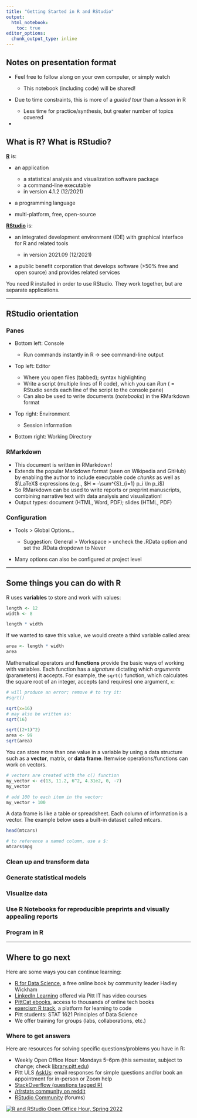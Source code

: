 ```yaml
---
title: "Getting Started in R and RStudio"
output: 
  html_notebook:
    toc: true
editor_options: 
  chunk_output_type: inline
---
```


## Notes on presentation format

-   Feel free to follow along on your own computer, or simply watch

    -   This notebook (including code) will be shared!

-   Due to time constraints, this is more of a *guided tour* than a *lesson* in R

    -   Less time for practice/synthesis, but greater number of topics covered

-   

## What is R? What is RStudio?

[**R**](https://www.r-project.org/) is:

-   an application

    -   a statistical analysis and visualization software package
    -   a command-line executable
    -   in version 4.1.2 (12/2021)

-   a programming language

-   multi-platform, free, open-source

[**RStudio**](https://www.rstudio.com/) is:

-   an integrated development environment (IDE) with graphical interface for R and related tools

    -   in version 2021.09 (12/2021)

-   a public benefit corporation that develops software (>50% free and open source) and provides related services

You need R installed in order to use RStudio. They work together, but are separate applications.

------------------------------------------------------------------------

## RStudio orientation

### Panes

-   Bottom left: Console

    -   Run commands instantly in R $\rightarrow$ see command-line output

-   Top left: Editor

    -   Where you open files (tabbed); syntax highlighting
    -   Write a script (multiple lines of R code), which you can *Run* ( = RStudio sends each line of the script to the console pane)
    -   Can also be used to write documents (*notebooks*) in the RMarkdown format

-   Top right: Environment

    -   Session information

-   Bottom right: Working Directory

### RMarkdown

-   This document is written in RMarkdown!
-   Extends the popular Markdown format (seen on Wikipedia and GitHub) by enabling the author to include executable code *chunks* as well as $\LaTeX$ expressions (e.g., $H = -\sum^{S}_{i=1} p_i \ln p_i$)
-   So RMarkdown can be used to write reports or preprint manuscripts, combining narrative text with data analysis and visualization!
-   Output types: document (HTML, Word, PDF); slides (HTML, PDF)

### Configuration

-   Tools > Global Options...

    -   Suggestion: General > Workspace > uncheck the .RData option and set the .RData dropdown to Never

-   Many options can also be configured at project level

------------------------------------------------------------------------

## Some things you can do with R

R uses **variables** to store and work with values:

```r
length <- 12
width <- 8

length * width
```

If we wanted to save this value, we would create a third variable called area:

```r
area <- length * width
area
```

Mathematical operators and **functions** provide the basic ways of working with variables. Each function has a *signature* dictating which *arguments* (parameters) it accepts. For example, the `sqrt()` function, which calculates the square root of an integer, accepts (and requires) one argument, `x`:

```r
# will produce an error; remove # to try it:
#sqrt()

sqrt(x=16)
# may also be written as:
sqrt(16)

sqrt((2+1)^2)
area <- 99
sqrt(area)
```

You can store more than one value in a variable by using a data structure such as a **vector**, matrix, or **data frame**. Itemwise operations/functions can work on vectors.

```r
# vectors are created with the c() function
my_vector <- c(13, 11.2, 6^2, 4.31e2, 0, -7)
my_vector

# add 100 to each item in the vector:
my_vector + 100
```

A data frame is like a table or spreadsheet. Each column of information is a vector. The example below uses a built-in dataset called mtcars.

```r
head(mtcars)

# to reference a named column, use a $:
mtcars$mpg
```

### Clean up and transform data

### Generate statistical models

### Visualize data

### Use R Notebooks for reproducible preprints and visually appealing reports

### Program in R

------------------------------------------------------------------------

## Where to go next

Here are some ways you can continue learning:

-   [R for Data Science](https://r4ds.had.co.nz/), a free online book by community leader Hadley Wickham
-   [LinkedIn Learning](https://www.technology.pitt.edu/services/ondemand-training-linkedin-learning) offered via Pitt IT has video courses
-   [PittCat ebooks](https://pitt.primo.exlibrisgroup.com/discovery/search?query=any,contains,r%20statistics&tab=Everything&search_scope=MyInst_and_CI&vid=01PITT_INST:01PITT_INST&lang=en&offset=0), access to thousands of online tech books
-   [exercism R track](https://exercism.org/tracks/r), a platform for learning to code
-   Pitt students: STAT 1621 Principles of Data Science
-   We offer training for groups (labs, collaborations, etc.)

### Where to get answers

Here are resources for solving specific questions/problems you have in R:

-   Weekly Open Office Hour: Mondays 5--6pm (this semester, subject to change; check [library.pitt.edu](https://library.pitt.edu/))
-   Pitt ULS [AskUs](https://library.pitt.edu/ask-us): email responses for simple questions and/or book an appointment for in-person or Zoom help
-   [StackOverflow (questions tagged R)](https://stackoverflow.com/questions/tagged/r)
-   [/r/rstats community on reddit](https://www.reddit.com/r/rstats/)
-   [RStudio Community](https://community.rstudio.com/) (forums)

[![R and RStudio Open Office Hour, Spring 2022](images/r-open-office-hour_202201.png "R and RStudio Open Office Hour, Spring 2022")](https://bit.ly/pitt-r-22)
